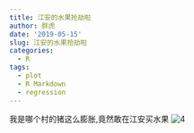 ```yaml
---
title: 江安的水果抢劫啦
author: 胖虎
date: '2019-05-15'
slug: 江安的水果抢劫啦
categories:
  - R
tags:
  - plot
  - R Markdown
  - regression
---
```

我是哪个村的猪这么膨胀,竟然敢在江安买水果
![4](./content/post/4.jpg)
